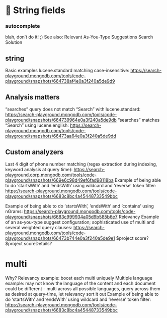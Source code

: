 # 📘 String fields

### autocomplete
blah, don’t do it! ;)
See also: Relevant As-You-Type Suggestions Search Solution

## string
Basic examples
lucene.standard matching case-insensitive: https://search-playground.mongodb.com/tools/code-playground/snapshots/664738af4e0a3f240a5de9d9

## Analysis matters
“searches” query does not match “Search” with lucene.standard: https://search-playground.mongodb.com/tools/code-playground/snapshots/664739964e0a3f240a5de9db
“searches” matches “Search” using lucene.english: https://search-playground.mongodb.com/tools/code-playground/snapshots/66473aa64e0a3f240a5de9dd

## Custom analyzers
Last 4 digit of phone number matching (regex extraction during indexing, keyword analysis at query time): https://search-playground.corp.mongodb.com/tools/code-playground/snapshots/669e6c98d49ef6fad98118ba
Example of being able to do ‘startsWith’ and ‘endsWith’ using wildcard and ‘reverse’ token filter:
https://search-playground.mongodb.com/tools/code-playground/snapshots/6683c8bc4a45448733549bbc

Example of being able to do ‘startsWith’, ‘endsWith’ and ‘contains’ using nGrams: https://search-playground.mongodb.com/tools/code-playground/snapshots/6683c999934a05d9b585b6e7 
Relevancy
Example of an as-you-type suggest configuration; sophisticated use of multi and several weighted query clauses: https://search-playground.mongodb.com/tools/code-playground/snapshots/66473b744e0a3f240a5de9e1
$project score?
$project scoreDetails?

# multi
Why?
Relevancy example: boost each multi uniquely
Multiple language example: may not know the language of the content and each document could be different - multi across all possible languages, query across them as desired at query-time, let relevancy sort it out
Example of being able to do ‘startsWith’ and ‘endsWith’ using wildcard and ‘reverse’ token filter:
https://search-playground.mongodb.com/tools/code-playground/snapshots/6683c8bc4a45448733549bbc

